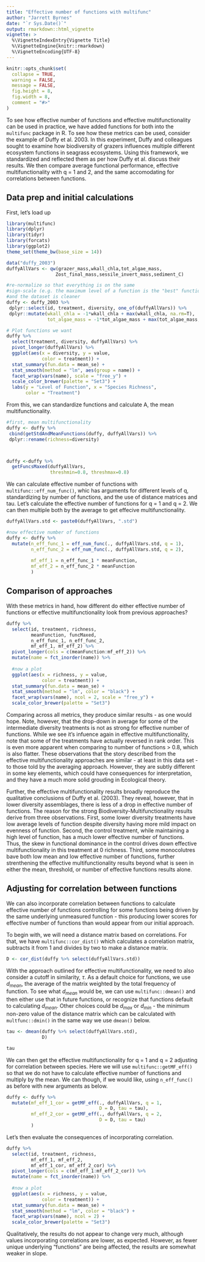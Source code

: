 ```yaml
---
title: "Effective number of functions with multifunc"
author: "Jarrett Byrnes"
date: "`r Sys.Date()`"
output: rmarkdown::html_vignette
vignette: >
  %\VignetteIndexEntry{Vignette Title}
  %\VignetteEngine{knitr::rmarkdown}
  %\VignetteEncoding{UTF-8}
---
```


```r
knitr::opts_chunk$set(
  collapse = TRUE,
  warning = FALSE,
  message = FALSE,
  fig.height = 8,
  fig.width = 8,
  comment = "#>"
)
```

To see how effective number of functions and effective multifunctionality can be used in practice, we have added functions for both into the `multifunc` package in R. To see how these metrics can be used, consider the example of Duffy et al. 2003. In this experiment, Duffy and colleagues sought to examine how biodiversity of grazers influences multiple different ecosystem functions in seagrass ecosystems. Using this framework, we standardized and reflected them as per how Duffy et al. discuss their results. We then compare average functional performance, effective multifunctionality with q = 1 and 2, and the same accomodating for correlations between functions.


## Data prep and initial calculations

First, let's load up 

```r

library(multifunc)
library(dplyr)
library(tidyr)
library(forcats)
library(ggplot2)
theme_set(theme_bw(base_size = 14))

data("duffy_2003")
duffyAllVars <- qw(grazer_mass,wkall_chla,tot_algae_mass,
                  Zost_final_mass,sessile_invert_mass,sediment_C)

#re-normalize so that everything is on the same 
#sign-scale (e.g. the maximum level of a function is the "best" function)
#and the dataset is cleaner
duffy <- duffy_2003 %>%
 dplyr::select(id, treatment, diversity, one_of(duffyAllVars)) %>%
 dplyr::mutate(wkall_chla = -1*wkall_chla + max(wkall_chla, na.rm=T),
               tot_algae_mass = -1*tot_algae_mass + max(tot_algae_mass, na.rm=T)) 

# Plot functions we want
duffy %>% 
  select(treatment, diversity, duffyAllVars) %>%
  pivot_longer(duffyAllVars) %>%
  ggplot(aes(x = diversity, y = value, 
             color = treatment)) +
  stat_summary(fun.data = mean_se) +
  stat_smooth(method = "lm", aes(group = name)) +
  facet_wrap(vars(name), scale = "free_y") +
  scale_color_brewer(palette = "Set3") +
  labs(y = "Level of Function", x = "Species Richness",
       color = "Treatment")
```

From this, we can standardize functions and calculate A, the mean multifunctionality.

```r
#first, mean multifunctionality
duffy <- duffy %>%
 cbind(getStdAndMeanFunctions(duffy, duffyAllVars)) %>%
 dplyr::rename(richness=diversity)



duffy <-duffy %>%
  getFuncsMaxed(duffyAllVars,
                threshmin=0.8, threshmax=0.8)
```

We can calculate effective number of functions with `multifunc::eff_num_func()`, whic has arguments for different levels of q, standardizing by number of functions, and the use of distance matrices and tau. Let's calculate the effective number of functions for q = 1 and q = 2. We can then multiple both by the average to get effecive multifunctionality.

```r
duffyAllVars.std <- paste0(duffyAllVars, ".std")

#now effective number of functions
duffy <- duffy %>%
  mutate(n_eff_func_1 = eff_num_func(., duffyAllVars.std, q = 1),
         n_eff_func_2 = eff_num_func(., duffyAllVars.std, q = 2),
         
         mf_eff_1 = n_eff_func_1 * meanFunction,
         mf_eff_2 = n_eff_func_2 * meanFunction
         )
```

## Comparison of approaches

With these metrics in hand, how different do either effective number of functions or effective multifunctionality look from previous approaches? 

```r
duffy %>%
  select(id, treatment, richness,
         meanFunction, funcMaxed,
         n_eff_func_1, n_eff_func_2,
         mf_eff_1, mf_eff_2) %>%
  pivot_longer(cols = c(meanFunction:mf_eff_2)) %>%
  mutate(name = fct_inorder(name)) %>%
  
  #now a plot
  ggplot(aes(x = richness, y = value,
             color = treatment)) +
  stat_summary(fun.data = mean_se) +
  stat_smooth(method = "lm", color = "black") +
  facet_wrap(vars(name), ncol = 2, scale = "free_y") +
  scale_color_brewer(palette = "Set3") 
```

Comparing across all metrics, they produce similar results - as one would hope. Note, however, that the drop-down in average for some of the intermediate diversity treatments is not as strong for effective number of functions. While we see it's infuence again in effective multifunctionality, note that some of the treatments have actually reversed in rank order. This is even more apparent when comparing to number of functions > 0.8, which is also flatter. These observations that the story described from the effective multifunctionality approaches are similar - at least in this data set - to those told by the averaging approach. However, they are subtly different in some key elements, which could have consequences for interpretation, and they have a much more solid grouding in Ecological theory.

Further, the effective multifunctionality results broadly reproduce the qualitative conclusions of Duffy et al. (2003). They reveal, however, that in lower diversity assemblages, there is less of a drop in effective number of functions. The reason for the strong Biodiversity-Multifunctionality results derive from three observations. First,  some lower diversity treatments have low average levels of function despite diversity having more mild impact on evenness of function. Second, the control treatment, while maintaining a high level of function, has a much lower effective number of functions. Thus, the skew in functional dominance in the control drives down effective multifunctionality in this treatment at 0 richness. Third, some monocolutres  bave both low mean and low effective number of functions, further strenthening the effective multifunctionality results beyond what is seen in either the mean, threshold, or number of effective functions results alone.


## Adjusting for correlation between functions

We can also incorporate correlation between functions to calculate effective number of functions controlling for some functions being driven by the same underlying unmeasured function - this producing lower scores for effective number of functions than would appear from our initial approach.


To begin with, we will need a distance matrix based on correlations. For that, we have `multifunc::cor_dist()` which calculates a correlation matrix, subtracts it from 1 and divides by two to make a distance matrix.

```r
D <- cor_dist(duffy %>% select(duffyAllVars.std))
```

With the approach outlined for effective multifunctionality, we need to also consider a cutoff in similarity, $\tau$. As a default choice for functions, we use $d_{mean}$, the average of the matrix weighted by the total frequency of function. To see what $d_{mean}$ would be, we can use `multifunc::dmean()` and then either use that in future functions, or recognize that functions default to calculating $d_{mean}$. Other choices could be $d_{max}$ or $d_{min}$ - the minimum non-zero value of the distance matrix which can be calculated with `multfunc::dmin()` in the same way we use `dmean()` below.

```r
tau <- dmean(duffy %>% select(duffyAllVars.std),
             D)

tau
```

We can then get the effective multifunctionality for q = 1 and q = 2 adjusting for correlation between species. Here we will use `multifunc::getMF_eff()` so that we do not have to calculate effective number of functions and multiply by the mean. We can though, if we would like, using `n_eff_func()` as before with new arguments as below.

```r
duffy <- duffy %>%
  mutate(mf_eff_1_cor = getMF_eff(., duffyAllVars, q = 1, 
                                  D = D, tau = tau),
         mf_eff_2_cor = getMF_eff(., duffyAllVars, q = 2,
                                  D = D, tau = tau)
         )
```

Let's then evaluate the consequences of incorporating correlation.

```r
duffy %>%
  select(id, treatment, richness,
         mf_eff_1, mf_eff_2,
         mf_eff_1_cor, mf_eff_2_cor) %>%
  pivot_longer(cols = c(mf_eff_1:mf_eff_2_cor)) %>%
  mutate(name = fct_inorder(name)) %>%
  
  #now a plot
  ggplot(aes(x = richness, y = value,
             color = treatment)) +
  stat_summary(fun.data = mean_se) +
  stat_smooth(method = "lm", color = "black") +
  facet_wrap(vars(name), ncol = 2) +
  scale_color_brewer(palette = "Set3") 

```

Qualitatively, the results do not appear to change very much, although values incorporating correlations are lower, as expected. However, as fewer unique underlying "functions" are being affected, the results are somewhat weaker in slope.